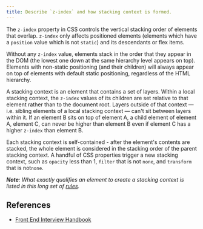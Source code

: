 ```yaml
---
title: Describe `z-index` and how stacking context is formed.
---
```


The `z-index` property in CSS controls the vertical stacking order of elements that overlap. `z-index` only affects positioned elements (elements which have a `position` value which is not `static`) and its descendants or flex items.

Without any `z-index` value, elements stack in the order that they appear in the DOM (the lowest one down at the same hierarchy level appears on top). Elements with non-static positioning (and their children) will always appear on top of elements with default static positioning, regardless of the HTML hierarchy.

A stacking context is an element that contains a set of layers. Within a local stacking context, the `z-index` values of its children are set relative to that element rather than to the document root. Layers outside of that context — i.e. sibling elements of a local stacking context — can't sit between layers within it. If an element B sits on top of element A, a child element of element A, element C, can never be higher than element B even if element C has a higher `z-index` than element B.

Each stacking context is self-contained - after the element's contents are stacked, the whole element is considered in the stacking order of the parent stacking context. A handful of CSS properties trigger a new stacking context, such as `opacity` less than 1, `filter` that is not `none`, and `transform` that is not`none`.

_**Note**: What exactly qualifies an element to create a stacking context is listed in this long set of [rules](https://developer.mozilla.org/en-US/docs/Web/CSS/CSS_Positioning/Understanding_z_index/The_stacking_context#The_stacking_context)._

## References

- [Front End Interview Handbook](https://www.frontendinterviewhandbook.com/css-questions)
